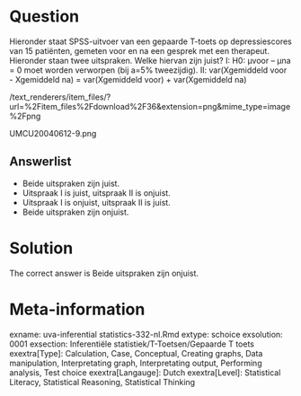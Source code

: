 Question
========

Hieronder staat SPSS-uitvoer van een gepaarde T-toets op depressiescores van 15 patiënten, gemeten voor en na een gesprek met een therapeut. Hieronder staan twee uitspraken. Welke hiervan zijn juist?
I: H0: µvoor – µna = 0 moet worden verworpen (bij a=5% tweezijdig).
II: var(Xgemiddeld voor - Xgemiddeld na) = var(Xgemiddeld voor) + var(Xgemiddeld na) 

 /text_renderers/item_files/?url=%2Fitem_files%2Fdownload%2F36&extension=png&mime_type=image%2Fpng 

 UMCU20040612-9.png 

Answerlist
----------
* Beide uitspraken zijn juist.
* Uitspraak I is juist, uitspraak II is onjuist.
* Uitspraak I is onjuist, uitspraak II is juist.
* Beide uitspraken zijn onjuist.

Solution
========

The correct answer is  Beide uitspraken zijn onjuist. 

Meta-information
================
exname: uva-inferential statistics-332-nl.Rmd 
extype: schoice 
exsolution: 0001 
exsection: Inferentiële statistiek/T-Toetsen/Gepaarde T toets
exextra[Type]: Calculation, Case, Conceptual, Creating graphs, Data manipulation, Interpretating graph, Interpretating output, Performing analysis, Test choice 
exextra[Langauge]: Dutch 
exextra[Level]: Statistical Literacy, Statistical Reasoning, Statistical Thinking 

